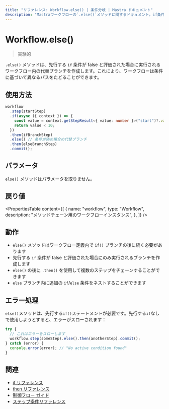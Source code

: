 ```yaml
---
title: "リファレンス: Workflow.else() | 条件分岐 | Mastra ドキュメント"
description: "Mastraワークフローの`.else()`メソッドに関するドキュメント。if条件がfalseの場合に代替ブランチを作成します。"
---
```


# Workflow.else()

> 実験的

`.else()` メソッドは、先行する `if` 条件が false と評価された場合に実行されるワークフロー内の代替ブランチを作成します。これにより、ワークフローは条件に基づいて異なるパスをたどることができます。

## 使用方法

```typescript copy showLineNumbers
workflow
  .step(startStep)
  .if(async ({ context }) => {
    const value = context.getStepResult<{ value: number }>("start")?.value;
    return value < 10;
  })
  .then(ifBranchStep)
  .else() // 条件が偽の場合の代替ブランチ
  .then(elseBranchStep)
  .commit();
```

## パラメータ

`else()` メソッドはパラメータを取りません。

## 戻り値

<PropertiesTable
  content={[
    {
      name: "workflow",
      type: "Workflow",
      description: "メソッドチェーン用のワークフローインスタンス",
    },
  ]}
/>

## 動作

- `else()` メソッドはワークフロー定義内で `if()` ブランチの後に続く必要があります
- 先行する `if` 条件が false と評価された場合にのみ実行されるブランチを作成します
- `else()` の後に `.then()` を使用して複数のステップをチェーンすることができます
- `else` ブランチ内に追加の `if`/`else` 条件をネストすることができます

## エラー処理

`else()`メソッドは、先行する`if()`ステートメントが必要です。先行する`if`なしで使用しようとすると、エラーがスローされます：

```typescript
try {
  // これはエラーをスローします
  workflow.step(someStep).else().then(anotherStep).commit();
} catch (error) {
  console.error(error); // "No active condition found"
}
```

## 関連

- [if リファレンス](./if.mdx)
- [then リファレンス](./then.mdx)
- [制御フロー ガイド](../../docs/workflows/control-flow.mdx)
- [ステップ条件リファレンス](./step-condition.mdx)
